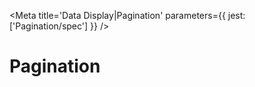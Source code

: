 

<Meta title='Data Display|Pagination' parameters={{ jest: ['Pagination/spec'] }} />

# Pagination

<Preview>
  <Story name='Default'>
    <Pagination
      count={500}
      onSetItemsPerPage={action('setItemsPerPage')}
      onSetCurrent={action('setCurrent')}
    />
  </Story>
</Preview>

<Props of={Pagination} />
